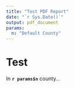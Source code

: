 ```yaml
---
title: "Test PDF Report"
date: "`r Sys.Date()`"
output: pdf_document
params: 
  n: "Default County"
---
```


# Test


In **`r params$n`** county...

